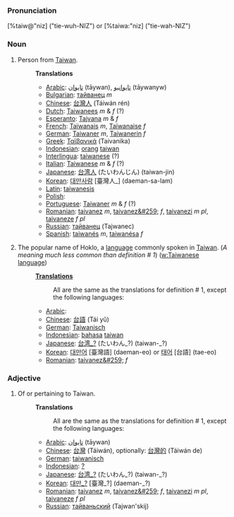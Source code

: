 ===Pronunciation===
[%taiw@"niz] ("tie-wuh-NIZ") or [%taiwa:"niz] ("tie-wah-NIZ")

===Noun===

# Person from [[Taiwan]].
#:'''Translations'''
#:*[[Arabic]]: [[تايوان]] (tāywan), [[تايوانيو]] (tāywanyw)
#:*[[Bulgarian]]: [[тайванец]] ''m''
#:*[[Chinese]]: [[台灣人]] (Táiwán rén)
#:*[[Dutch]]: [[Taiwanees]]  ''m'' & ''f'' (?)
#:*[[Esperanto]]: [[Tajvana]] ''m'' & ''f''
#:*[[French]]: [[Taïwanais]] ''m'', [[Taïwanaise]]  ''f''
#:*[[German]]: [[Taiwaner]] ''m'', [[Taiwanerin]]  ''f''
#:*[[Greek]]: [[Ταϊβανικά]] (Taivanika)
#:*[[Indonesian]]: [[orang]] [[taiwan]]
#:*[[Interlingua]]: [[taiwanese]] (?)
#:*[[Italian]]: [[Taiwanese]] ''m'' & ''f'' (?)
#:*[[Japanese]]: [[台湾人]] (たいわんじん) (taiwan-jin)
#:*[[Korean]]: [[대만사람]] [臺灣人_] (daeman-sa-lam)
#:*[[Latin]]: [[taiwanesis]] 
#:*[[Polish]]: [[]]
#:*[[Portuguese]]: [[Taiwaner]] ''m'' & ''f'' (?)
#:*[[Romanian]]: [[taivanez]] ''m'', [[taivanez&#259;]] ''f'', [[taivanezi]] ''m pl'', [[taivaneze]] ''f pl''
#:*[[Russian]]: [[тайванец]] (Tajwanec)
#:*[[Spanish]]: [[taiwanés]] ''m'', [[taiwanésa]]  ''f''
# The popular name of Hoklo, a [[language]] commonly spoken in [[Taiwan]]. (''A meaning much less common than definition # 1'') ([[w:Taiwanese language]]) 
#:'''[[Translation]]s'''
#:: All are the same as the translations for definition # 1, except the following languages:
#:*[[Arabic]]: [[]]
#:*[[Chinese]]: [[台語]] (Tái yǔ)
#:*[[German]]: [[Taiwanisch]]
#:*[[Indonesian]]: [[bahasa]] [[taiwan]]
#:*[[Japanese]]: [[台湾_?]] (たいわん_?) (taiwan-_?)
#:*[[Korean]]: [[대만어]] [臺灣語] (daeman-eo) or [[태어]] [台語] (tae-eo)
#:*[[Romanian]]: [[taivanez&#259;]] ''f''

===Adjective===
# Of or pertaining to Taiwan.
#:'''Translations'''
#:: All are the same as the translations for definition # 1, except the following languages:
#:*[[Arabic]]: [[تايوان]] (tāywan)
#:*[[Chinese]]: [[台灣]] (Táiwán), optionally: [[台灣的]] (Táiwán de)
#:*[[German]]: [[taiwanisch]]
#:*[[Indonesian]]: [[?]]
#:*[[Japanese]]: [[台湾_?]] (たいわん_?) (taiwan-_?)
#:*[[Korean]]: [[대만_?]] [臺灣_?] (daeman-_?)
#:*[[Romanian]]: [[taivanez]] ''m'', [[taivanez&#259;]] ''f'', [[taivanezi]] ''m pl'', [[taivaneze]] ''f pl''
#:*[[Russian]]: [[тайваньский]] (Tajwan'skij)
